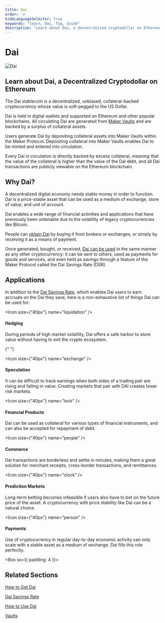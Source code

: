 ```yaml
---
title: Dai
order: -4
hideLanguageSelector: true
keywords: "learn, Dai, faq, Guide"
description: "Learn about Dai, a decentralized cryptodollar on Ethereum."
---
```


# Dai

<InfoBlock>


![Dai](/images/illustrations/Short-3.png)

<Box>


## Learn about Dai, a Decentralized Cryptodollar on Ethereum

</Box>


</InfoBlock>


The Dai stablecoin is a decentralized, unbiased, collateral-backed cryptocurrency whose value is soft-pegged to the US Dollar.

Dai is held in digital wallets and supported on Ethereum and other popular blockchains. All circulating Dai are generated from [Maker Vaults](/learn/vaults/) and are backed by a surplus of collateral assets.

Users generate Dai by depositing collateral assets into Maker Vaults within the Maker Protocol. Depositing collateral into Maker Vaults enables Dai to be minted and entered into circulation.

Every Dai in circulation is directly backed by excess collateral, meaning that the value of the collateral is higher than the value of the Dai debt, and all Dai transactions are publicly viewable on the Ethereum blockchain.

## Why Dai?

A decentralized digital economy needs stable money in order to function. Dai is a price-stable asset that can be used as a medium of exchange, store of value, and unit of account.

Dai enables a wide range of financial activities and applications that have previously been untenable due to the volatility of legacy cryptocurrencies like Bitcoin.

People can [obtain Dai](/learn/Dai/get-dai/) by buying it from brokers or exchanges, or simply by receiving it as a means of payment.

Once generated, bought, or received, [Dai can be used](/learn/Dai/use-dai/) in the same manner as any other cryptocurrency: it can be sent to others, used as payments for goods and services, and even held as savings through a feature of the Maker Protocol called the Dai Savings Rate (DSR).

## Applications

In addition to the [Dai Savings Rate](/learn/Dai/dsr/), which enables Dai users to earn accruals on the Dai they save, here is a non-exhaustive list of things Dai can be used for:

<Tout>


<Box>


<Chocolate>


<Box>


<Icon size={"40px"} name="liquidation" />

#### Hedging

During periods of high market volatility, Dai offers a safe harbor to store value without having to exit the crypto ecosystem.

</Box>


<Box>


{" "}

<Icon size={"40px"} name="exchange" />

#### Speculation

It can be difficult to track earnings when both sides of a trading pair are rising and falling in value. Creating markets that pair with DAI creates lower risk markets.

</Box>


<Box>


<Icon size={"40px"} name="lock" />

#### Financial Products

Dai can be used as collateral for various types of financial instruments, and can also be accepted for repayment of debt.

</Box>


</Chocolate>


<Chocolate>


<Box>


<Icon size={"40px"} name="people" />

#### Commerce

Dai transactions are borderless and settle in minutes, making them a great solution for merchant receipts, cross-border transactions, and remittances.

</Box>


<Box>


<Icon size={"40px"} name="clock" />

#### Prediction Markets

Long-term betting becomes infeasible if users also have to bet on the future price of the asset. A cryptocurrency with price stability like Dai can be a natural choice.

</Box>


<Box>


<Icon size={"40px"} name="person" />

#### Payments

Use of cryptocurrency in regular day-to-day economic activity can only scale with a stable asset as a medium of exchange. Dai fills this role perfectly.

</Box>


</Chocolate>


</Box>


</Tout>


<Box sx={{ padding: 4 }}>


## Related Sections

<List>


[How to Get Dai](/learn/Dai/get-dai/)

[Dai Savings Rate](/learn/Dai/dsr/)

[How to Use Dai](/learn/Dai/use-dai/)

[Vaults](/learn/vaults/)

</List>


</Box>

